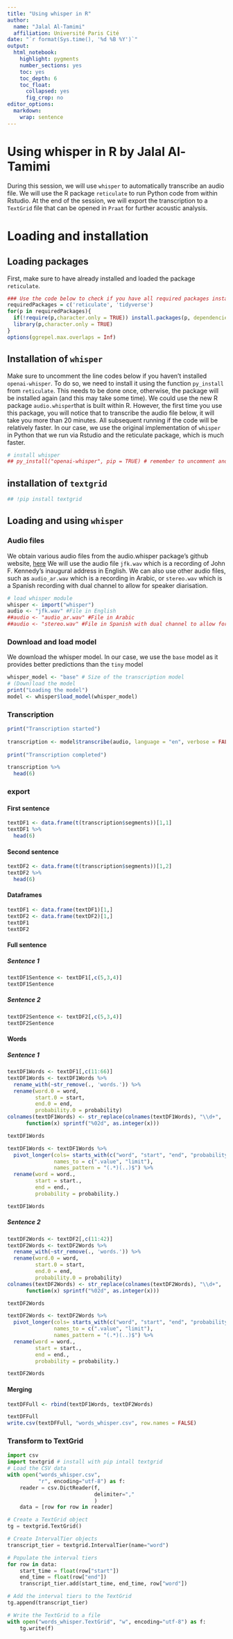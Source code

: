 ---
title: "Using whisper in R"
author:
  name: "Jalal Al-Tamimi"
  affiliation: Université Paris Cité
date: "`r format(Sys.time(), '%d %B %Y')`"
output:
  html_notebook:
    highlight: pygments
    number_sections: yes
    toc: yes
    toc_depth: 6
    toc_float:
      collapsed: yes
      fig_crop: no
editor_options: 
  markdown: 
    wrap: sentence
---

Using whisper in R by Jalal Al-Tamimi
==============================


During this session, we will use `whisper` to automatically transcribe an audio file. We will use the R package `reticulate` to run Python code from within Rstudio. At the end of the session, we will export the transcription to a  `TextGrid` file that can be opened in `Praat` for further acoustic analysis.

# Loading and installation

## Loading packages 

First, make sure to have already installed and loaded the package `reticulate`.


```{r warning=FALSE, message=FALSE, error=FALSE}
### Use the code below to check if you have all required packages installed. If some are not installed already, the code below will install these. If you have all packages installed, then you could load them with the second code.
requiredPackages = c('reticulate', 'tidyverse')
for(p in requiredPackages){
  if(!require(p,character.only = TRUE)) install.packages(p, dependencies = TRUE)
  library(p,character.only = TRUE)
}
options(ggrepel.max.overlaps = Inf)
```



## Installation of `whisper`


Make sure to uncomment the line codes below if you haven't installed `openai-whisper`. To do so, we need to install it using the function `py_install` from `reticulate`. This needs to be done once, otherwise, the package will be installed again (and this may take some time). 
We could use the new R package `audio.whisper`that is built within R. However, the first time you use this package, you will notice that to transcribe the audio file below, it will take you more than 20 minutes. All subsequent running if the code will be relatively faster. In our case, we use the original implementation of `whisper` in Python that we run via Rstudio and the reticulate package, which is much faster.


```{r}
# install whisper
## py_install("openai-whisper", pip = TRUE) # remember to uncomment and do this first
```

## installation of `textgrid`

```{python}
## !pip install textgrid
```


## Loading and using `whisper`

### Audio files

We obtain various audio files from the audio.whisper package's github website, [here](https://github.com/bnosac/audio.whisper/tree/master/inst/samples)
We will use the audio file `jfk.wav` which is a recording of John F. Kennedy's inaugural address in English. We can also use other audio files, such as `audio_ar.wav` which is a recording in Arabic, or `stereo.wav` which is a Spanish recording with dual channel to allow for speaker diarisation.


```{r}
# load whisper module 
whisper <- import("whisper")
audio <- "jfk.wav" #File in English
##audio <- "audio_ar.wav" #File in Arabic
##audio <- "stereo.wav" #File in Spanish with dual channel to allow for speaker diarisation
```


### Download and load model

We download the whisper model. In our case, we use the `base` model as it provides better predictions than the `tiny` model

```{r}
whisper_model <- "base" # Size of the transcription model
# (Down)load the model
print("Loading the model")
model <- whisper$load_model(whisper_model)
```


### Transcription

```{r}
print("Transcription started")
 
transcription <- model$transcribe(audio, language = "en", verbose = FALSE, word_timestamps = TRUE)
 
print("Transcription completed")
```


```{r}
transcription %>% 
  head(6)
```

### export 

#### First sentence

```{r}
textDF1 <- data.frame(t(transcription$segments))[1,1]
textDF1 %>% 
  head(6)
```

#### Second sentence

```{r}
textDF2 <- data.frame(t(transcription$segments))[1,2]
textDF2 %>% 
  head(6)
```


#### Dataframes

```{r}
textDF1 <- data.frame(textDF1)[1,]
textDF2 <- data.frame(textDF2)[1,]
textDF1
textDF2
```


#### Full sentence

##### Sentence 1

```{r}
textDF1Sentence <- textDF1[,c(5,3,4)]
textDF1Sentence
```

##### Sentence 2

```{r}
textDF2Sentence <- textDF2[,c(5,3,4)]
textDF2Sentence
```


#### Words 

##### Sentence 1

```{r}
textDF1Words <- textDF1[,c(11:66)]
textDF1Words <- textDF1Words %>% 
  rename_with(~str_remove(., 'words.')) %>% 
  rename(word.0 = word,
         start.0 = start,
         end.0 = end,
         probability.0 = probability)
colnames(textDF1Words) <- str_replace(colnames(textDF1Words), "\\d+", 
      function(x) sprintf("%02d", as.integer(x)))

textDF1Words
```


```{r}
textDF1Words <- textDF1Words %>% 
  pivot_longer(cols= starts_with(c("word", "start", "end", "probability")),
               names_to = c(".value", "limit"),
               names_pattern = "(.*)(..)$") %>% 
  rename(word = word.,
         start = start.,
         end = end.,
         probability = probability.)

textDF1Words
```



##### Sentence 2

```{r}
textDF2Words <- textDF2[,c(11:42)]
textDF2Words <- textDF2Words %>% 
  rename_with(~str_remove(., 'words.')) %>% 
  rename(word.0 = word,
         start.0 = start,
         end.0 = end,
         probability.0 = probability)
colnames(textDF2Words) <- str_replace(colnames(textDF2Words), "\\d+", 
      function(x) sprintf("%02d", as.integer(x)))

textDF2Words
```


```{r}
textDF2Words <- textDF2Words %>% 
  pivot_longer(cols= starts_with(c("word", "start", "end", "probability")),
               names_to = c(".value", "limit"),
               names_pattern = "(.*)(..)$") %>% 
  rename(word = word.,
         start = start.,
         end = end.,
         probability = probability.)

textDF2Words
```


#### Merging 

```{r}
textDFFull <- rbind(textDF1Words, textDF2Words)

textDFFull
write.csv(textDFFull, "words_whisper.csv", row.names = FALSE)

```




### Transform to TextGrid

```{python}
import csv
import textgrid # install with pip intall textgrid
# Load the CSV data
with open("words_whisper.csv",
          "r", encoding="utf-8") as f:
    reader = csv.DictReader(f,
                            delimiter="," 
                            )
    data = [row for row in reader]

# Create a TextGrid object
tg = textgrid.TextGrid()

# Create IntervalTier objects
transcript_tier = textgrid.IntervalTier(name="word")

# Populate the interval tiers
for row in data:
    start_time = float(row["start"])
    end_time = float(row["end"])
    transcript_tier.add(start_time, end_time, row["word"])

# Add the interval tiers to the TextGrid
tg.append(transcript_tier)

# Write the TextGrid to a file
with open("words_whisper.TextGrid", "w", encoding="utf-8") as f:
    tg.write(f)   
    
```


